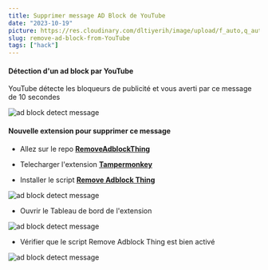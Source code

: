 ```yaml
---
title: Supprimer message AD Block de YouTube
date: "2023-10-19"
picture: https://res.cloudinary.com/dltiyerih/image/upload/f_auto,q_auto/231019-removeAdBlockYT_00
slug: remove-ad-block-from-YouTube
tags: ["hack"]
---
```


<h4>Détection d'un ad block par YouTube</h4>

YouTube détecte les bloqueurs de publicité et vous averti par ce message de 10 secondes

<div className='flex items-center justify-center'>
  <Image
    src='https://res.cloudinary.com/dltiyerih/image/upload/f_auto,q_auto/231019-removeAdBlockYT_01'
    alt='ad block detect message'
    width={500}
    height={50}
  />
</div>

<h4>Nouvelle extension pour supprimer ce message</h4>

- Allez sur le repo [**RemoveAdblockThing**](https://github.com/TheRealJoelmatic/RemoveAdblockThing)

- Telecharger l'extension [**Tampermonkey**](https://addons.mozilla.org/en-US/firefox/addon/tampermonkey/)

- Installer le script [**Remove Adblock Thing**](https://github.com/TheRealJoelmatic/RemoveAdblockThing/raw/main/Youtube-Ad-blocker-Reminder-Remover.user.js)

<div className='flex items-center justify-center'>
  <Image
    src='https://res.cloudinary.com/dltiyerih/image/upload/f_auto,q_auto/231019-removeAdBlockYT_02'
    alt='ad block detect message'
    width={500}
    height={50}
  />
</div>

- Ouvrir le Tableau de bord de l'extension

<div className='flex items-center justify-center'>
  <Image
    src='https://res.cloudinary.com/dltiyerih/image/upload/f_auto,q_auto/231019-removeAdBlockYT_03'
    alt='ad block detect message'
    width={500}
    height={50}
  />
</div>

- Vérifier que le script Remove Adblock Thing est
  bien activé

<div className='flex items-center justify-center'>
  <Image
    src='https://res.cloudinary.com/dltiyerih/image/upload/f_auto,q_auto/231019-removeAdBlockYT_04'
    alt='ad block detect message'
    width={1000}
    height={500}
  />
</div>
